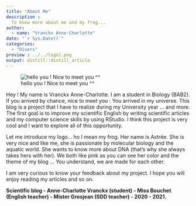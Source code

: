 ```yaml
---
title: "About Me"
description :
  To know more about me and my frog...
author:
  - name: "Vranckx Anne-Charlotte" 
date: "`r Sys.Date()`"
categories:
  - "Divers"
preview : ../../logo1.png
output: distill::distill_article
---
```


![hello you ! Nice to meet you ^^](../../logo1.png)

Hey ! My name is Vranckx Anne-Charlotte. I am a student in Biology (BAB2). If you arrived by chance, nice to meet you : You arrived in my universe. 
This blog is a project that I have to realize during my University year ... and more. The first goal is to improve my scientific English by writing scientific articles and my computer science skills by using RStudio. I think this project is very cool and I want to explore all of this opportunity. 

Let me introduce my logo... ho I mean my frog. Her name is Astrée. She is very nice and like me, she is passionate by molecular biology and the aquatic world. She wants to know more about DNA (that's why she always takes hers with her). We both like pink as you can see her color and the theme of my blog ... You understand, we are made for each other.

I am very curious to know your feedback about my project. I hope you will enjoy reading my articles and so on. 




**Scientific blog - Anne-Charlotte Vranckx (student) - Miss Bouchet (English teacher) - Mister Grosjean (SDD teacher) - 2020 - 2021.**

